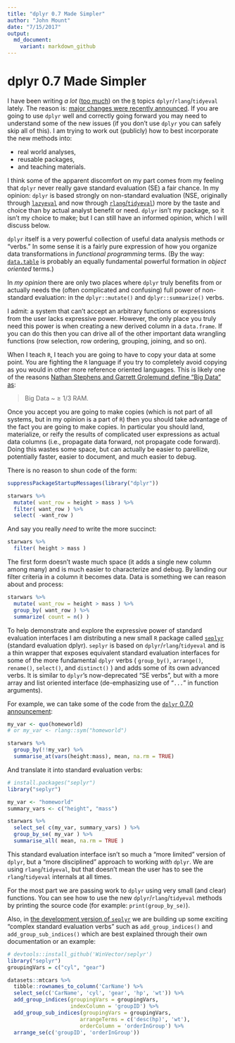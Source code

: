 ```yaml
---
title: "dplyr 0.7 Made Simpler"
author: "John Mount"
date: "7/15/2017"
output:
  md_document:
    variant: markdown_github
---
```


# dplyr 0.7 Made Simpler

I have been writing *a lot* ([too much](http://www.win-vector.com/blog/2017/07/better-grouped-summaries-in-dplyr/)) on the [`R`](https://www.r-project.org) topics `dplyr`/`rlang`/`tidyeval` lately.  The reason is: [major changes were recently announced](https://blog.rstudio.org/2017/06/13/dplyr-0-7-0/). If you are going to use `dplyr` well and correctly going forward you may need to understand some of the new issues (if you don't use `dplyr` you can safely skip all of this).  I am trying to work out (publicly) how to best incorporate the new methods into:

 * real world analyses,
 * reusable packages,
 * and teaching materials.

I think some of the apparent discomfort on my part comes from my feeling that `dplyr` never really gave standard evaluation (SE) a fair chance.  In my opinion: `dplyr` is based strongly on non-standard evaluation (NSE, originally through [`lazyeval`]( https://CRAN.R-project.org/package=lazyeval) and now through [`rlang`/`tidyeval`](https://CRAN.R-project.org/package=rlang)) more by the taste and choice than by actual analyst benefit or need.  `dplyr` isn't my package, so it isn't my choice to make; but I can still have an informed opinion, which I will discuss below.

`dplyr` itself is a very powerful collection of useful data analysis methods or "verbs."  In some sense it is a fairly pure expression of how you organize data transformations in *functional programming* terms.  (By the way: [`data.table`](https://CRAN.R-project.org/package=data.table) is probably an equally fundamental powerful formation in *object oriented* terms.)

In *my opinion* there are only two places where `dplyr` truly benefits from or actually needs the (often complicated and confusing) full power of non-standard evaluation: in the `dplyr::mutate()` and `dplyr::summarize()` verbs.  

I admit: a system that can't accept an arbitrary functions or expressions from the user lacks expressive power.  However, the only place you truly need this power is when creating a new derived column in a `data.frame`.  If you can do this then you can drive all of the other important data wrangling functions (row selection, row ordering, grouping, joining, and so on).

When I teach `R`, I teach you are going to have to copy your data at some point.  You are fighting the `R` language if you try to completely avoid copying as you would in other more reference oriented languages.  This is likely one of the reasons [Nathan Stephens and Garrett Grolemund define "Big Data" as](https://github.com/rstudio/Strata2016/blob/master/solutions/02-Big-Data.Rmd):

> Big Data ~ &ge; 1/3 RAM.

Once you accept you are going to make copies (which is not part of all systems, but in my opinion is a part of `R`) then you should take advantage of the fact you are going to make copies.  In particular you should land, materialize, or reify the results of complicated user expressions as actual data columns (i.e., propagate data forward, not propagate code forward).  Doing this wastes some space, but can actually be easier to parellize, potentially faster, easier to document, and much easier to debug.

There is no reason to shun code of the form:

```r
suppressPackageStartupMessages(library("dplyr"))

starwars %>% 
  mutate( want_row = height > mass ) %>%
  filter( want_row ) %>%
  select( -want_row )
```

And say you really *need* to write the more succinct:

```r
starwars %>% 
  filter( height > mass )
```

The first form doesn't waste much space (it adds a single new column among many) and is much easier to characterize and debug.  By landing our filter criteria in a column it becomes data.  Data is something we can reason about and process:

```r
starwars %>% 
  mutate( want_row = height > mass ) %>%
  group_by( want_row ) %>% 
  summarize( count = n() )
```

To help demonstrate and explore the expressive power of standard evaluation interfaces I am distributing a new small `R` package called [`seplyr`](https://github.com/WinVector/seplyr) (standard evaluation dplyr).  `seplyr` is based on `dplyr`/`rlang`/`tidyeval` and is a thin wrapper that exposes equivalent standard evaluation interfaces for some of the more fundamental `dplyr` verbs ( `group_by()`, `arrange()`, `rename()`, `select()`, and `distinct()` ) and adds some of its own advanced verbs.  It is similar to `dplyr`'s now-deprecated "SE verbs", but with a more array and list oriented interface (de-emphasizing use of "`...`" in function arguments).

For example, we can take some of the code from the [`dplyr` 0.7.0 announcement](https://blog.rstudio.org/2017/06/13/dplyr-0-7-0/):

```r
my_var <- quo(homeworld)
# or my_var <- rlang::sym("homeworld")

starwars %>%
  group_by(!!my_var) %>%
  summarise_at(vars(height:mass), mean, na.rm = TRUE)
```

And translate it into standard evaluation verbs:

```r
# install.packages("seplyr")
library("seplyr")

my_var <- "homeworld"
summary_vars <- c("height", "mass")

starwars %>%
  select_se( c(my_var, summary_vars) ) %>%
  group_by_se( my_var ) %>%
  summarise_all( mean, na.rm = TRUE )
```

This standard evaluation interface isn't so much a "more limited" version of `dplyr`, but a "more disciplined" approach to working *with* `dplyr`. We are using `rlang`/`tidyeval`, but that doesn't mean the user has to see the `rlang`/`tidyeval` internals at all times.

For the most part we are passing work to `dplyr` using very small (and clear) functions.  You can see how to use the new `dplyr`/`rlang`/`tidyeval` methods by printing the source code (for example: `print(group_by_se)`).

Also, in [the development version of `seplyr`](https://github.com/WinVector/seplyr) we are building up some exciting "complex standard evaluation verbs" such as `add_group_indices()` and `add_group_sub_indices()` which are best explained through their own documentation or an example:

```r
# devtools::install_github('WinVector/seplyr')
library("seplyr")
groupingVars = c("cyl", "gear")

datasets::mtcars %>%
  tibble::rownames_to_column('CarName') %>%
  select_se(c('CarName', 'cyl', 'gear', 'hp', 'wt')) %>%
  add_group_indices(groupingVars = groupingVars,
                    indexColumn = 'groupID') %>%
  add_group_sub_indices(groupingVars = groupingVars,
                       arrangeTerms = c('desc(hp)', 'wt'),
                       orderColumn = 'orderInGroup') %>%
  arrange_se(c('groupID', 'orderInGroup'))
```

